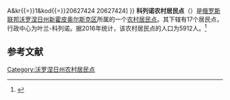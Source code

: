 {{Infobox Settlement
| official_name = 科列诺农村居民点
| native_name = Коленовское сельское поселение
| settlement_type = [[农村居民点|农村居民点]]
| subdivision_type = [[国家|国家]]
| subdivision_type1 = [[州_(俄罗斯)|州]]
| subdivision_type2 = [[区_(苏联)|区]]
| subdivision_name = {{RUS}}
| subdivision_name1 = [[沃罗涅日州|沃罗涅日州]]
| subdivision_name2 = [[新霍皮奥尔斯克区|新霍皮奥尔斯克区]]
| seat_type = 行政中心
| seat = 叶兰-科列诺
| population_as_of=2016
| population_footnotes = <ref name=stat />
| population_total = 5912
| coordinates_display = inline,title
| latd = 51.15 | latm =  | lats =  | latNS = N
| longd = 41.2166666666667 | longm =  | longs =  | longEW = E
| timezone = [[莫斯科时间|MSK]]
| utc_offset = +3
| blank_name = [[俄罗斯市政土地区划代码|OKTMO编码]]
| blank_info = [http://classif.spb.ru/classificators/view/tma.php?st{{=}}A&kr{{=}}1&kod{{=}}20627424 20627424]
}}
'''科列诺农村居民点'''（{{lang-ru|Коленовское сельское поселение}}）是[[俄罗斯联邦|俄罗斯联邦]][[沃罗涅日州|沃罗涅日州]][[新霍皮奥尔斯克区|新霍皮奥尔斯克区]]所属的一个[[农村居民点|农村居民点]]。其下辖有17个居民点，行政中心为叶兰-科列诺。据2016年统计，该农村居民点的人口为5912人。<ref name=stat>{{cite web | url = http://www.gks.ru/free_doc/doc_2016/bul_dr/mun_obr2016.rar | title = Численность населения Российской Федерации по муниципальным образованиям на 1 января 2016 года | language = ru | access-date = 2017-01-02 | archive-date = 2019-05-13 | archive-url = https://web.archive.org/web/20190513150350/http://www.gks.ru/free_doc/doc_2016/bul_dr/mun_obr2016.rar | dead-url = no }}</ref>

== 参考文献 ==
{{reflist}}

{{Russia-stub}}

[[Category:沃罗涅日州农村居民点|Category:沃罗涅日州农村居民点]]